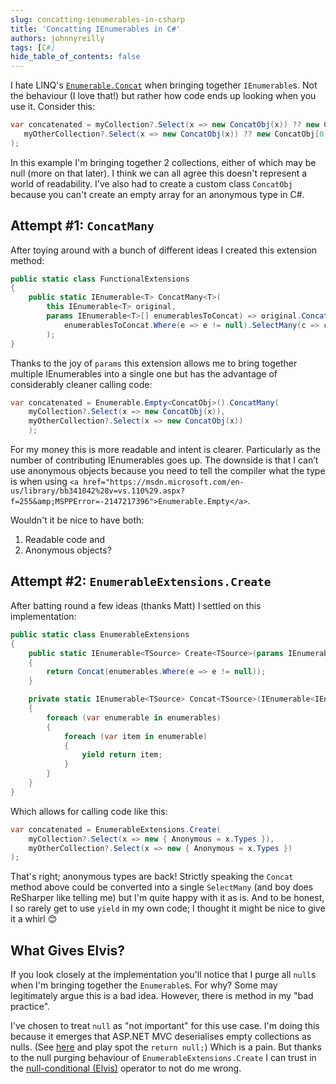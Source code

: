```yaml
---
slug: concatting-ienumerables-in-csharp
title: 'Concatting IEnumerables in C#'
authors: johnnyreilly
tags: [C#]
hide_table_of_contents: false
---
```


I hate LINQ's [`Enumerable.Concat`](https://msdn.microsoft.com/en-us/library/bb302894%28v=vs.110%29.aspx?f=255&MSPPError=-2147217396) when bringing together `IEnumerable`s. Not the behaviour (I love that!) but rather how code ends up looking when you use it. Consider this:

<!--truncate-->

```cs
var concatenated = myCollection?.Select(x => new ConcatObj(x)) ?? new ConcatObj[0].Concat(
   myOtherCollection?.Select(x => new ConcatObj(x)) ?? new ConcatObj[0]
);
```

In this example I'm bringing together 2 collections, either of which may be null (more on that later). I think we can all agree this doesn't represent a world of readability. I've also had to create a custom class `ConcatObj` because you can't create an empty array for an anonymous type in C#.

## Attempt #1: `ConcatMany`

After toying around with a bunch of different ideas I created this extension method:

```cs
public static class FunctionalExtensions
{
    public static IEnumerable<T> ConcatMany<T>(
        this IEnumerable<T> original,
        params IEnumerable<T>[] enumerablesToConcat) => original.Concat(
            enumerablesToConcat.Where(e => e != null).SelectMany(c => c)
        );
}
```

Thanks to the joy of `params` this extension allows me to bring together multiple IEnumerables into a single one but has the advantage of considerably cleaner calling code:

```cs
var concatenated = Enumerable.Empty<ConcatObj>().ConcatMany(
    myCollection?.Select(x => new ConcatObj(x)),
    myOtherCollection?.Select(x => new ConcatObj(x))
    );
```

For my money this is more readable and intent is clearer. Particularly as the number of contributing IEnumerables goes up. The downside is that I can’t use anonymous objects because you need to tell the compiler what the type is when using `<a href="https://msdn.microsoft.com/en-us/library/bb341042%28v=vs.110%29.aspx?f=255&amp;MSPPError=-2147217396">Enumerable.Empty</a>`.

Wouldn't it be nice to have both:

1. Readable code and
2. Anonymous objects?

## Attempt #2: `EnumerableExtensions.Create`

After batting round a few ideas (thanks Matt) I settled on this implementation:

```cs
public static class EnumerableExtensions
{
    public static IEnumerable<TSource> Create<TSource>(params IEnumerable<TSource>[] enumerables)
    {
        return Concat(enumerables.Where(e => e != null));
    }

    private static IEnumerable<TSource> Concat<TSource>(IEnumerable<IEnumerable<TSource>> enumerables)
    {
        foreach (var enumerable in enumerables)
        {
            foreach (var item in enumerable)
            {
                yield return item;
            }
        }
    }
}
```

Which allows for calling code like this:

```cs
var concatenated = EnumerableExtensions.Create(
    myCollection?.Select(x => new { Anonymous = x.Types }),
    myOtherCollection?.Select(x => new { Anonymous = x.Types })
);
```

That's right; anonymous types are back! Strictly speaking the `Concat` method above could be converted into a single `SelectMany` (and boy does ReSharper like telling me) but I'm quite happy with it as is. And to be honest, I so rarely get to use `yield` in my own code; I thought it might be nice to give it a whirl 😊

## What Gives Elvis?

If you look closely at the implementation you'll notice that I purge all `null`s when I'm bringing together the `Enumerable`s. For why? Some may legitimately argue this is a bad idea. However, there is method in my "bad practice".

I've chosen to treat `null` as "not important" for this use case. I'm doing this because it emerges that ASP.NET MVC deserialises empty collections as nulls. (See [here](http://aspnetwebstack.codeplex.com/SourceControl/latest#src/System.Web.Mvc/ValueProviderResult.cs) and play spot the `return null;`) Which is a pain. But thanks to the null purging behaviour of `EnumerableExtensions.Create` I can trust in the [null-conditional (Elvis)](https://csharp.today/c-6-features-null-conditional-and-and-null-coalescing-operators/) operator to not do me wrong.
